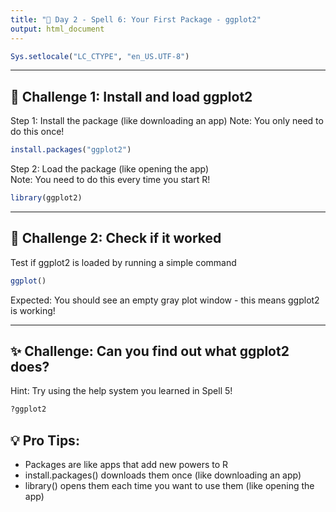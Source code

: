 ```yaml
---
title: "🔮 Day 2 - Spell 6: Your First Package - ggplot2"
output: html_document
---
```


```r
Sys.setlocale("LC_CTYPE", "en_US.UTF-8")
```

---

## 🎯 Challenge 1: Install and load ggplot2

Step 1: Install the package (like downloading an app)
Note: You only need to do this once!

```r
install.packages("ggplot2")
```

Step 2: Load the package (like opening the app)  
Note: You need to do this every time you start R!

```r
library(ggplot2)
```

---

## 🎯 Challenge 2: Check if it worked
Test if ggplot2 is loaded by running a simple command

```r
ggplot()
```

Expected: You should see an empty gray plot window - this means ggplot2 is working!

---

## ✨ Challenge: Can you find out what ggplot2 does?
Hint: Try using the help system you learned in Spell 5!

```r
?ggplot2
```

## 💡 Pro Tips:
- Packages are like apps that add new powers to R
- install.packages() downloads them once (like downloading an app)
- library() opens them each time you want to use them (like opening the app)